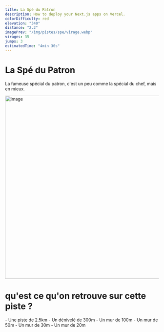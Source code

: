 ```yaml
---
title: La Spé du Patron
description: How to deploy your Next.js apps on Vercel.
colorDifficulty: red
elevation: "340"
distance: "2.2"
imagePrev: "/img/pistes/spe/virage.webp"
virages: 35
jumps: 3
estimatedTime: "4min 30s"
---
```


# La Spé du Patron

La fameuse spécial du patron, c'est un peu comme la spécial du chef, mais en mieux.

<Image
  src="/img/shape/2.webp"
  width="600"
  height="600"
  alt="image"
  priority
  className="w-auto h-auto object-cover"
/>

# qu'est ce qu'on retrouve sur cette piste ?

<div className="flex gap-5 flex-wrap">
  - Une piste de 2.5km - Un dénivelé de 300m - Un mur de 100m - Un mur de 50m -
  Un mur de 30m - Un mur de 20m
</div>

<BtnAdherer />
